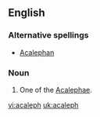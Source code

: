 ==English==

===Alternative spellings===
* [[Acalephan]]

===Noun===
{{en-noun}}

# {{Zoölogy}} One of the [[Acalephae]].

[[vi:acaleph]]
[[uk:acaleph]]